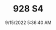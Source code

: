 ---
width: 3959
height: 5938
title: 928 S4
description: 1984 Porsche 928 S4 shot in Austin, TX.
date: 9/15/2022 5:36:40 AM
cameraMake: Sony
cameraModel: ILCE-7M3
lens: 50mm F1.4 DG HSM | Art 018
settingsfStop: f/1.6
settingsISO: ISO 50
settingsShutter: 1/20
settingsFocalLength: 50 mm
---
